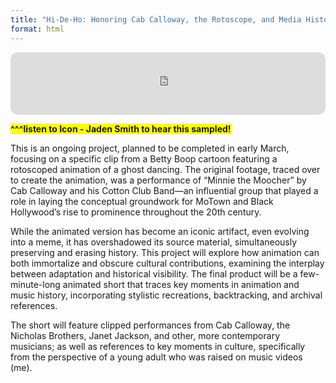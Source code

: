 ```yaml
---
title: "Hi-De-Ho: Honoring Cab Calloway, the Rotoscope, and Media History"
format: html
---
```


:::: {.content-visible when-format="html"}
<iframe style="border-radius:12px" src="https://open.spotify.com/embed/track/7wf7NTTnSbWVkvDChqKFup?utm_source=generator" width="100%" height="100" frameBorder="0" allowfullscreen="" allow="autoplay; clipboard-write; encrypted-media; fullscreen; picture-in-picture" loading="lazy"></iframe>
::::
<span style="background-color: yellow; font-weight: bold;">^^^listen to Icon - Jaden Smith to hear this sampled!</span>

This is an ongoing project, planned to be completed in early March, focusing on a specific clip from a Betty Boop cartoon featuring a rotoscoped animation of a ghost dancing. The original footage, traced over to create the animation, was a performance of "Minnie the Moocher" by Cab Calloway and his Cotton Club Band—an influential group that played a role in laying the conceptual groundwork for MoTown and Black Hollywood’s rise to prominence throughout the 20th century. 

While the animated version has become an iconic artifact, even evolving into a meme, it has overshadowed its source material, simultaneously preserving and erasing history. This project will explore how animation can both immortalize and obscure cultural contributions, examining the interplay between adaptation and historical visibility. The final product will be a few-minute-long animated short that traces key moments in animation and music history, incorporating stylistic recreations, backtracking, and archival references.

The short will feature clipped performances from Cab Calloway, the Nicholas Brothers, Janet Jackson, and other, more contemporary musicians; as well as references to key moments in culture, specifically from the perspective of a young adult who was raised on music videos (me).

